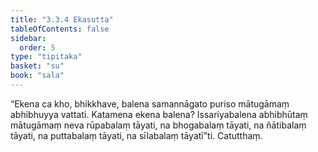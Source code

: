 ```yaml
---
title: "3.3.4 Ekasutta"
tableOfContents: false
sidebar:
  order: 5
type: "tipitaka"
basket: "su"
book: "sala"
---
```



<DynamicBreadcrumb />

<Division number="307" book="sala" bookNo="13" page="443">

<Paragraph number="1305" book="sala">
“Ekena ca kho, bhikkhave, balena samannāgato puriso mātugāmaṃ abhibhuyya vattati. Katamena ekena balena? Issariyabalena abhibhūtaṃ mātugāmaṃ neva rūpabalaṃ tāyati, na bhogabalaṃ tāyati, na ñātibalaṃ tāyati, na puttabalaṃ tāyati, na sīlabalaṃ tāyatī”ti.

</Paragraph>
</Division>

<Paragraph number="1306" type="center" book="sala">
Catutthaṃ.
</Paragraph>
